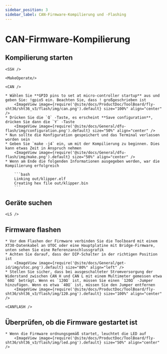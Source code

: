 ```yaml
---
sidebar_position: 3
sidebar_label: CAN-Firmware-Kompilierung und -Flashing
---
```




# CAN-Firmware-Kompilierung

## Kompilierung starten

    <SSH />

    <MakeOperate/>

    <CAN />

    * Wählen Sie **GPIO pins to set at micro-controller startup** aus und geben Sie: !gpio5 ein. Beachten Sie, dass ! großgeschrieben ist
        <ImageView image={require('@site/docs/ProductDoc/ToolBoard/fly-sht36/sht36_v3/flash/img/can.png').default} size="100%" align="center" />
    * Drücken Sie die `Q` -Taste, es erscheint **Save configuration**, drücken Sie dann die `Y` -Taste
        <ImageView image={require('@site/docs/General/dfu-flash/img/configuration.png').default} size="50%" align="center" />
    * Nun sollte die Konfiguration gespeichert und das Terminal verlassen worden sein
    * Geben Sie `make -j4` ein, um mit der Kompilierung zu beginnen. Dies kann etwas Zeit in Anspruch nehmen
        <ImageView image={require('@site/docs/General/dfu-flash/img/make.png').default} size="50%" align="center" />
    * Wenn am Ende die folgenden Informationen ausgegeben werden, war die Kompilierung erfolgreich

        ```bash
        Linking out/klipper.elf
        Creating hex file out/klipper.bin
        ```

## Geräte suchen

    <LS />


## Firmware flashen
         
    * Vor dem Flashen der Firmware verbinden Sie die Toolboard mit einem XT30-Datenkabel an UTOC oder eine Hauptplatine mit Bridge-Firmware, unten sehen Sie eine Referenzanschlussgrafik
    * Achten Sie darauf, dass der DIP-Schalter in der richtigen Position ist
        <ImageView image={require('@site/docs/General/get-id/img/utoc.png').default} size="80%" align="left" />
    * Stellen Sie sicher, dass bei ausgeschalteter Stromversorgung der Widerstand zwischen CAN H und CAN L mit einem Multimeter gemessen etwa `60Ω` beträgt. Wenn es `120Ω` ist, müssen Sie einen `120Ω` -Jumper hinzufügen. Wenn es etwa `40Ω` ist, müssen Sie den Jumper entfernen
        <ImageView image={require('@site/docs/ProductDoc/ToolBoard/fly-sht36/sht36_v3/flash/img/120.png').default} size="100%" align="center" />

    <CANFLASH />

## Überprüfen, ob die Firmware gestartet ist

    * Wenn die Firmware ordnungsgemäß startet, leuchtet die LED auf
        <ImageView image={require('@site/docs/ProductDoc/ToolBoard/fly-sht36/sht36_v3/flash/img/led.png').default} size="50%" align="center" />